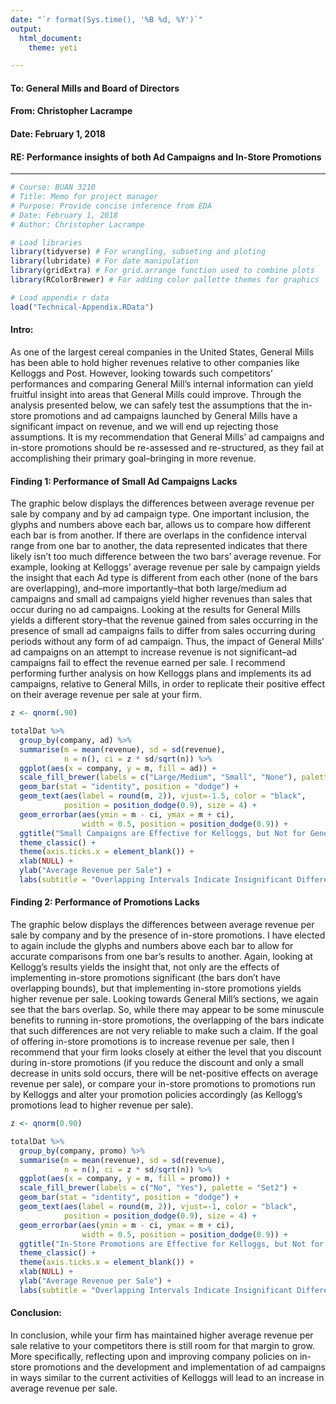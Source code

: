 ```yaml
---
date: "`r format(Sys.time(), '%B %d, %Y')`"
output: 
  html_document:
    theme: yeti

---
```


#### **To: General Mills and Board of Directors**  
  
#### **From: Christopher Lacrampe**  
  
#### **Date: February 1, 2018**
  
#### **RE: Performance insights of both Ad Campaigns and In-Store Promotions**  

***

```r
# Course: BUAN 3210
# Title: Memo for project manager
# Purpose: Provide concise inference from EDA
# Date: February 1, 2018
# Author: Christopher Lacrampe
```

```r
# Load libraries
library(tidyverse) # For wrangling, subseting and ploting
library(lubridate) # For date manipulation
library(gridExtra) # For grid.arrange function used to combine plots
library(RColorBrewer) # For adding color pallette themes for graphics
```

```r
# Load appendix r data
load("Technical-Appendix.RData")
```


#### **Intro:**

As one of the largest cereal companies in the United States, General Mills has been able to hold higher revenues relative to other companies like Kelloggs and Post. However, looking towards such competitors' performances and comparing General Mill's internal information can yield fruitful insight into areas that General Mills could improve. Through the analysis presented below, we can safely test the assumptions that the in-store promotions and ad campaigns launched by General Mills have a significant impact on revenue, and we will end up rejecting those assumptions. It is my recommendation that General Mills' ad campaigns and in-store promotions should be re-assessed and re-structured, as they fail at accomplishing their primary goal--bringing in more revenue.

#### **Finding 1: Performance of Small Ad Campaigns Lacks**

The graphic below displays the differences between average revenue per sale by company and by ad campaign type. One important inclusion, the glyphs and numbers above each bar, allows us to compare how different each bar is from another. If there are overlaps in the confidence interval range from one bar to another, the data represented indicates that there likely isn't too much difference between the two bars' average revenue. For example, looking at Kelloggs' average revenue per sale by campaign yields the insight that each Ad type is different from each other (none of the bars are overlapping), and--more importantly--that both large/medium ad campaigns and small ad campaigns yield higher revenues than sales that occur during no ad campaigns. Looking at the results for General Mills yields a different story--that the revenue gained from sales occurring in the presence of small ad campaigns fails to differ from sales occurring during periods without any form of ad campaign. Thus, the impact of General Mills' ad campaigns on an attempt to increase revenue is not significant--ad campaigns fail to effect the revenue earned per sale. I recommend performing further analysis on how Kelloggs plans and implements its ad campaigns, relative to General Mills, in order to replicate their positive effect on their average revenue per sale at your firm.

```r
z <- qnorm(.90)

totalDat %>% 
  group_by(company, ad) %>%
  summarise(m = mean(revenue), sd = sd(revenue), 
            n = n(), ci = z * sd/sqrt(n)) %>%
  ggplot(aes(x = company, y = m, fill = ad)) +
  scale_fill_brewer(labels = c("Large/Medium", "Small", "None"), palette = "Spectral") +
  geom_bar(stat = "identity", position = "dodge") +
  geom_text(aes(label = round(m, 2)), vjust=-1.5, color = "black", 
            position = position_dodge(0.9), size = 4) +
  geom_errorbar(aes(ymin = m - ci, ymax = m + ci), 
                width = 0.5, position = position_dodge(0.9)) +
  ggtitle("Small Campaigns are Effective for Kelloggs, but Not for General Mills") + 
  theme_classic() +
  theme(axis.ticks.x = element_blank()) +
  xlab(NULL) +
  ylab("Average Revenue per Sale") +
  labs(subtitle = "Overlapping Intervals Indicate Insignificant Differences", fill = "Ad Campaign Type") 

```

#### **Finding 2: Performance of Promotions Lacks**

The graphic below displays the differences between average revenue per sale by company and by the presence of in-store promotions. I have elected to again include the glyphs and numbers above each bar to allow for accurate comparisons from one bar's results to another. Again, looking at Kellogg's results yields the insight that, not only are the effects of implementing in-store promotions significant (the bars don't have overlapping bounds), but that implementing in-store promotions yields higher revenue per sale. Looking towards General Mill's sections, we again see that the bars overlap. So, while there may appear to be some minuscule benefits to running in-store promotions, the overlapping of the bars indicate that such differences are not very reliable to make such a claim. If the goal of offering in-store promotions is to increase revenue per sale, then I recommend that your firm looks closely at either the level that you discount during in-store promotions (if you reduce the discount and only a small decrease in units sold occurs, there will be net-positive effects on average revenue per sale), or compare your in-store promotions to promotions run by Kelloggs and alter your promotion policies accordingly (as Kellogg's promotions lead to higher revenue per sale).


```r
z <- qnorm(0.90)

totalDat %>% 
  group_by(company, promo) %>%
  summarise(m = mean(revenue), sd = sd(revenue), 
            n = n(), ci = z * sd/sqrt(n)) %>% 
  ggplot(aes(x = company, y = m, fill = promo)) +
  scale_fill_brewer(labels = c("No", "Yes"), palette = "Set2") +
  geom_bar(stat = "identity", position = "dodge") +
  geom_text(aes(label = round(m, 2)), vjust=-1, color = "black", 
            position = position_dodge(0.9), size = 4) +
  geom_errorbar(aes(ymin = m - ci, ymax = m + ci), 
                width = 0.5, position = position_dodge(0.9)) +
  ggtitle("In-Store Promotions are Effective for Kelloggs, but Not for General Mills") +
  theme_classic() +
  theme(axis.ticks.x = element_blank()) +
  xlab(NULL) +
  ylab("Average Revenue per Sale") +
  labs(subtitle = "Overlapping Intervals Indicate Insignificant Differences", fill = "In-Store Promotion") 
```

#### **Conclusion:**

In conclusion, while your firm has maintained higher average revenue per sale relative to your competitors there is still room for that margin to grow. More specifically, reflecting upon and improving company policies on in-store promotions and the development and implementation of ad campaigns in ways similar to the current activities of Kelloggs will lead to an increase in average revenue per sale.